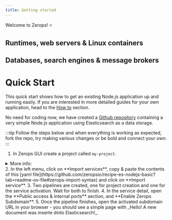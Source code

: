 ```yaml
---
title: Getting started
---
```


Welcome to Zerops! :star:

## Runtimes, web servers & Linux containers

## Databases, search engines & message brokers

# Quick Start

This quick start shows how to get an existing Node.js application up and running easily. If you are interested in more detailed guides for your own application, head to the [How to](/nodejs/how-to/create) section.

No need for coding now, we have created a [Github repository](https://github.com/zeropsio/recipe-es-nodejs-basic) containing a very simple Node.js application using Elasticsearch as a data storage. 

:::tip
Follow the steps below and when everything is working as expected, fork the repo, try making various changes or be bold and connect your own.
:::

1. In Zerops GUI create a project called `my-project`.
<details><summary>More info:</summary>
<p>
<a href="/features/infrastructure#project">Learn more</a> about projects in Zerops.
</p>
</details>
2. In the left menu, click on **Import services**, copy & paste the contents of this [yaml file](https://github.com/zeropsio/recipe-es-nodejs-basic?tab=readme-ov-file#zerops-import-syntax) and click on **Import service**.
3. Two pipelines are created, one for project creation and one for the service activation. Wait for both to finish.
4. In the service detail, open the **Public access & internal ports** section, and **Enable Zerops Subdomain**.
5. Once the pipeline finishes, open the activated subdomain URL in your browser - you should see a simple page with _Hello! A new document was inserte dinto Elasticsearch!_.



